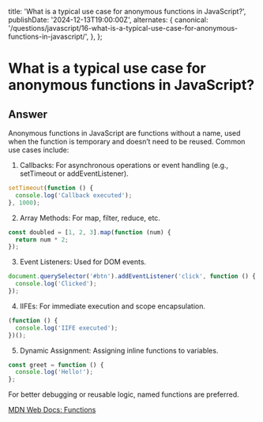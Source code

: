 
  title: 'What is a typical use case for anonymous functions in JavaScript?',
  publishDate: '2024-12-13T19:00:00Z',
  alternates: {
    canonical:
      '/questions/javascript/16-what-is-a-typical-use-case-for-anonymous-functions-in-javascript/',
  },
};

# What is a typical use case for anonymous functions in JavaScript?

## Answer

Anonymous functions in JavaScript are functions without a name, used when the function is temporary and doesn’t need to be reused. Common use cases include:

1. Callbacks: For asynchronous operations or event handling (e.g., setTimeout or addEventListener).

```javascript
setTimeout(function () {
  console.log('Callback executed');
}, 1000);
```

2. Array Methods: For map, filter, reduce, etc.

```javascript
const doubled = [1, 2, 3].map(function (num) {
  return num * 2;
});
```

3. Event Listeners: Used for DOM events.

```javascript
document.querySelector('#btn').addEventListener('click', function () {
  console.log('Clicked');
});
```

4. IIFEs: For immediate execution and scope encapsulation.

```javascript
(function () {
  console.log('IIFE executed');
})();
```

5. Dynamic Assignment: Assigning inline functions to variables.

```javascript
const greet = function () {
  console.log('Hello!');
};
```

For better debugging or reusable logic, named functions are preferred.

[MDN Web Docs: Functions](https://developer.mozilla.org/en-US/docs/Web/JavaScript/Guide/Functions)

<GithubEdit link='/questions/javascript/16-what-is-a-typical-use-case-for-anonymous-functions-in-javascript/page.mdx' />
